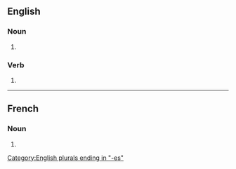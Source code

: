 {{also|Infixes|infixés}}
==English==

===Noun===
{{head|en|noun form}}

# {{plural of|en|infix}}

===Verb===
{{head|en|verb form}}

# {{en-third-person singular of|infix|lang=en}}

[[Category:English plurals ending in "-es"]]

----

==French==

===Noun===
{{head|fr|noun form|g=m}}

# {{plural of|fr|infixe}}